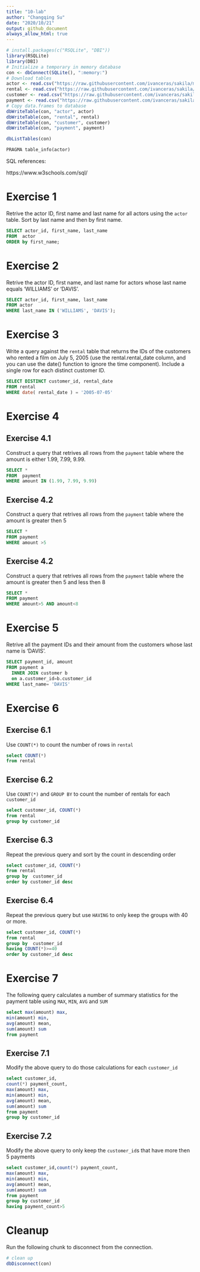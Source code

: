 ```yaml
---
title: "10-lab"
author: "Changqing Su"
date: "2020/10/21"
output: github_document
always_allow_html: true
---
```



```r
# install.packages(c("RSQLite", "DBI"))
library(RSQLite)
library(DBI)
# Initialize a temporary in memory database
con <- dbConnect(SQLite(), ":memory:")
# Download tables
actor <- read.csv("https://raw.githubusercontent.com/ivanceras/sakila/master/csv-sakila-db/actor.csv")
rental <- read.csv("https://raw.githubusercontent.com/ivanceras/sakila/master/csv-sakila-db/rental.csv")
customer <- read.csv("https://raw.githubusercontent.com/ivanceras/sakila/master/csv-sakila-db/customer.csv")
payment <- read.csv("https://raw.githubusercontent.com/ivanceras/sakila/master/csv-sakila-db/payment_p2007_01.csv")
# Copy data.frames to database
dbWriteTable(con, "actor", actor)
dbWriteTable(con, "rental", rental)
dbWriteTable(con, "customer", customer)
dbWriteTable(con, "payment", payment)
```



```r
dbListTables(con)
```



```sql
PRAGMA table_info(actor)
```

SQL references:

https://www.w3schools.com/sql/

# Exercise 1

Retrive the actor ID, first name and last name for all actors using the `actor` table. Sort by last name and then by first name.

```sql
SELECT actor_id, first_name, last_name 
FROM  actor 
ORDER by first_name;
```


# Exercise 2

Retrive the actor ID, first name, and last name for actors whose last name equals 'WILLIAMS' or 'DAVIS'.

```sql
SELECT actor_id, first_name, last_name 
FROM actor
WHERE last_name IN ('WILLIAMS', 'DAVIS');
```
# Exercise 3

Write a query against the `rental` table that returns the IDs of the customers who rented a film on July 5, 2005 (use the rental.rental_date column, and you can use the date() function to ignore the time component). Include a single row for each distinct customer ID. 

```sql
SELECT DISTINCT customer_id, rental_date
FROM rental
WHERE date( rental_date ) = '2005-07-05'
```
# Exercise 4

## Exercise 4.1

Construct a query that retrives all rows from the `payment` table where the amount is either 1.99, 7.99, 9.99.

```sql
SELECT *
FROM  payment
WHERE amount IN (1.99, 7.99, 9.99)
```

## Exercise 4.2

Construct a query that retrives all rows from the `payment` table where the amount is greater then 5

```sql
SELECT *
FROM payment
WHERE amount >5
```

## Exercise 4.2

Construct a query that retrives all rows from the `payment` table where the amount is greater then 5 and less then 8

```sql
SELECT *
FROM payment
WHERE amount>5 AND amount<8
```
# Exercise 5

Retrive all the payment IDs and their amount from the customers whose last name is 'DAVIS'.

```sql
SELECT payment_id, amount
FROM payment a
  INNER JOIN customer b
  on a.customer_id=b.customer_id
WHERE last_name= 'DAVIS'

```

# Exercise 6

## Exercise 6.1

Use `COUNT(*)` to count the number of rows in `rental`

```sql
select COUNT(*)
from rental
```

## Exercise 6.2

Use `COUNT(*)` and `GROUP BY` to count the number of rentals for each `customer_id`

```sql
select customer_id, COUNT(*)
from rental
group by customer_id
```
## Exercise 6.3

Repeat the previous query and sort by the count in descending order

```sql
select customer_id, COUNT(*)
from rental
group by  customer_id
order by customer_id desc
```

## Exercise 6.4

Repeat the previous query but use `HAVING` to only keep the groups with 40 or more.

```sql
select customer_id, COUNT(*)
from rental
group by  customer_id
having COUNT(*)>=40
order by customer_id desc

```

# Exercise 7

The following query calculates a number of summary statistics for the payment table using `MAX`, `MIN`, `AVG` and `SUM`

```sql
select max(amount) max,
min(amount) min, 
avg(amount) mean,
sum(amount) sum
from payment
```

## Exercise 7.1

Modify the above query to do those calculations for each `customer_id`

```sql
select customer_id,
count(*) payment_count,
max(amount) max,
min(amount) min,
avg(amount) mean,
sum(amount) sum
from payment
group by customer_id
```
## Exercise 7.2

Modify the above query to only keep the `customer_id`s that have more then 5 payments

```sql
select customer_id,count(*) payment_count,
max(amount) max,
min(amount) min,
avg(amount) mean,
sum(amount) sum
from payment
group by customer_id
having payment_count>5
```
# Cleanup

Run the following chunk to disconnect from the connection.

```r
# clean up
dbDisconnect(con)
```